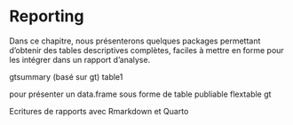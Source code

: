 # Reporting

Dans ce chapitre, nous présenterons quelques packages permettant d'obtenir des tables descriptives complètes, faciles à mettre en forme pour les intégrer dans un rapport d'analyse.

gtsummary (basé sur gt)
table1

pour présenter un data.frame sous forme de table publiable
flextable
gt

Ecritures de rapports avec Rmarkdown et Quarto
